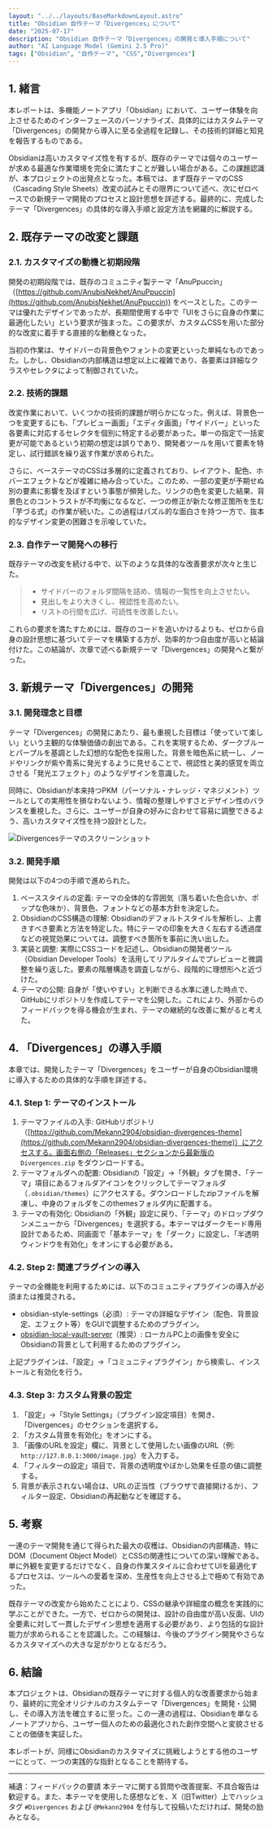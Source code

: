 ```yaml
---
layout: "../../layouts/BaseMarkdownLayout.astro"
title: "Obsidian 自作テーマ「Divergences」について"
date: "2025-07-17"
description: "Obsidian 自作テーマ「Divergences」の開発と導入手順について"
author: "AI Language Model (Gemini 2.5 Pro)"
tags: ["Obsidian", "自作テーマ", "CSS","Divergences"]
---
```


## 1. 緒言

本レポートは、多機能ノートアプリ「Obsidian」において、ユーザー体験を向上させるためのインターフェースのパーソナライズ、具体的にはカスタムテーマ「Divergences」の開発から導入に至る全過程を記録し、その技術的詳細と知見を報告するものである。

Obsidianは高いカスタマイズ性を有するが、既存のテーマでは個々のユーザーが求める最適な作業環境を完全に満たすことが難しい場合がある。この課題認識が、本プロジェクトの出発点となった。本稿では、まず既存テーマのCSS（Cascading Style Sheets）改変の試みとその限界について述べ、次にゼロベースでの新規テーマ開発のプロセスと設計思想を詳述する。最終的に、完成したテーマ「Divergences」の具体的な導入手順と設定方法を網羅的に解説する。

## 2. 既存テーマの改変と課題

### 2.1. カスタマイズの動機と初期段階

開発の初期段階では、既存のコミュニティ製テーマ「AnuPpuccin」（[https://github.com/AnubisNekhet/AnuPpuccin](https://github.com/AnubisNekhet/AnuPpuccin)) をベースとした。このテーマは優れたデザインであったが、長期間使用する中で「UIをさらに自身の作業に最適化したい」という要求が強まった。この要求が、カスタムCSSを用いた部分的な改変に着手する直接的な動機となった。

当初の作業は、サイドバーの背景色やフォントの変更といった単純なものであった。しかし、Obsidianの内部構造は想定以上に複雑であり、各要素は詳細なクラスやセレクタによって制御されていた。

### 2.2. 技術的課題

改変作業において、いくつかの技術的課題が明らかになった。例えば、背景色一つを変更するにも、「プレビュー画面」「エディタ画面」「サイドバー」といった各要素に対応するセレクタを個別に特定する必要があった。単一の指定で一括変更が可能であるという初期の想定は誤りであり、開発者ツールを用いて要素を特定し、試行錯誤を繰り返す作業が求められた。

さらに、ベーステーマのCSSは多層的に定義されており、レイアウト、配色、ホバーエフェクトなどが複雑に絡み合っていた。このため、一部の変更が予期せぬ別の要素に影響を及ぼすという事態が頻発した。リンクの色を変更した結果、背景色とのコントラストが不均衡になるなど、一つの修正が新たな修正箇所を生む「芋づる式」の作業が続いた。この過程はパズル的な面白さを持つ一方で、抜本的なデザイン変更の困難さを示唆していた。

### 2.3. 自作テーマ開発への移行

既存テーマの改変を続ける中で、以下のような具体的な改善要求が次々と生じた。

>   * サイドバーのフォルダ間隔を詰め、情報の一覧性を向上させたい。
>   * 見出しをより大きくし、視認性を高めたい。
>   * リストの行間を広げ、可読性を改善したい。

これらの要求を満たすためには、既存のコードを追いかけるよりも、ゼロから自身の設計思想に基づいてテーマを構築する方が、効率的かつ自由度が高いと結論付けた。この結論が、次章で述べる新規テーマ「Divergences」の開発へと繋がった。

## 3. 新規テーマ「Divergences」の開発

### 3.1. 開発理念と目標

テーマ「Divergences」の開発にあたり、最も重視した目標は「使っていて楽しい」という主観的な体験価値の創出である。これを実現するため、ダークブルーとパープルを基調とした幻想的な配色を採用した。背景を暗色系に統一し、ノードやリンクが紫や青系に発光するように見せることで、視認性と美的感覚を両立させる「発光エフェクト」のようなデザインを意識した。

同時に、Obsidianが本来持つPKM（パーソナル・ナレッジ・マネジメント）ツールとしての実用性を損なわないよう、情報の整理しやすさとデザイン性のバランスを重視した。さらに、ユーザーが自身の好みに合わせて容易に調整できるよう、高いカスタマイズ性を持つ設計とした。

<Image src={divergencesImg} alt="Divergencesテーマのスクリーンショット" fetchpriority="high" />

### 3.2. 開発手順

開発は以下の4つの手順で進められた。

1.  ベーススタイルの定義: テーマの全体的な雰囲気（落ち着いた色合いか、ポップな色味か）、背景色、フォントなどの基本方針を決定した。
2.  ObsidianのCSS構造の理解: Obsidianのデフォルトスタイルを解析し、上書きすべき要素と方法を特定した。特にテーマの印象を大きく左右する透過度などの視覚効果については、調整すべき箇所を事前に洗い出した。
3.  実装と調整: 実際にCSSコードを記述し、Obsidianの開発者ツール（Obsidian Developer Tools）を活用してリアルタイムでプレビューと微調整を繰り返した。要素の階層構造を調査しながら、段階的に理想形へと近づけた。
4.  テーマの公開: 自身が「使いやすい」と判断できる水準に達した時点で、GitHubにリポジトリを作成してテーマを公開した。これにより、外部からのフィードバックを得る機会が生まれ、テーマの継続的な改善に繋がると考えた。

## 4. 「Divergences」の導入手順

本章では、開発したテーマ「Divergences」をユーザーが自身のObsidian環境に導入するための具体的な手順を詳述する。

### 4.1. Step 1: テーマのインストール

1.  テーマファイルの入手:
    GitHubリポジトリ（[https://github.com/Mekann2904/obsidian-divergences-theme](https://github.com/Mekann2904/obsidian-divergences-theme)）にアクセスする。画面右側の「Releases」セクションから最新版の `Divergences.zip` をダウンロードする。
2.  テーマフォルダへの配置:
    Obsidianの「設定」→「外観」タブを開き、「テーマ」項目にあるフォルダアイコンをクリックしてテーマフォルダ（`.obsidian/themes`）にアクセスする。ダウンロードしたzipファイルを解凍し、中身のフォルダをこのthemesフォルダ内に配置する。
3.  テーマの有効化:
    Obsidianの「外観」設定に戻り、「テーマ」のドロップダウンメニューから「Divergences」を選択する。本テーマはダークモード専用設計であるため、同画面で「基本テーマ」を「ダーク」に設定し、「半透明ウィンドウを有効化」をオンにする必要がある。

### 4.2. Step 2: 関連プラグインの導入

テーマの全機能を利用するためには、以下のコミュニティプラグインの導入が必須または推奨される。

  * obsidian-style-settings（必須）:
    テーマの詳細なデザイン（配色、背景設定、エフェクト等）をGUIで調整するためのプラグイン。
  * [obsidian-local-vault-server](https://github.com/Mekann2904/obsidian-local-vault-server-plugin.git)（推奨）:
    ローカルPC上の画像を安全にObsidianの背景として利用するためのプラグイン。

上記プラグインは、「設定」→「コミュニティプラグイン」から検索し、インストールと有効化を行う。

### 4.3. Step 3: カスタム背景の設定

1.  「設定」→「Style Settings」（プラグイン設定項目）を開き、「Divergences」のセクションを選択する。
2.  「カスタム背景を有効化」をオンにする。
3.  「画像のURLを設定」欄に、背景として使用したい画像のURL（例: `http://127.0.0.1:3000/image.jpg`）を入力する。
4.  「フィルターの設定」項目で、背景の透明度やぼかし効果を任意の値に調整する。
5.  背景が表示されない場合は、URLの正当性（ブラウザで直接開けるか）、フィルター設定、Obsidianの再起動などを確認する。

## 5. 考察

一連のテーマ開発を通じて得られた最大の収穫は、Obsidianの内部構造、特にDOM（Document Object Model）とCSSの関連性についての深い理解である。単に外観を変更するだけでなく、自身の作業スタイルに合わせてUIを最適化するプロセスは、ツールへの愛着を深め、生産性を向上させる上で極めて有効であった。

既存テーマの改変から始めたことにより、CSSの継承や詳細度の概念を実践的に学ぶことができた。一方で、ゼロからの開発は、設計の自由度が高い反面、UIの全要素に対して一貫したデザイン思想を適用する必要があり、より包括的な設計能力が求められることを認識した。この経験は、今後のプラグイン開発やさらなるカスタマイズへの大きな足がかりとなるだろう。

## 6. 結論

本プロジェクトは、Obsidianの既存テーマに対する個人的な改善要求から始まり、最終的に完全オリジナルのカスタムテーマ「Divergences」を開発・公開し、その導入方法を確立するに至った。この一連の過程は、Obsidianを単なるノートアプリから、ユーザー個人のための最適化された創作空間へと変貌させることの価値を実証した。

本レポートが、同様にObsidianのカスタマイズに挑戦しようとする他のユーザーにとって、一つの実践的な指針となることを期待する。

-----

補遺：フィードバックの要請
本テーマに関する質問や改善提案、不具合報告は歓迎する。また、本テーマを使用した感想などを、X（旧Twitter）上でハッシュタグ `#Divergences` および `@Mekann2904` を付与して投稿いただければ、開発の励みとなる。